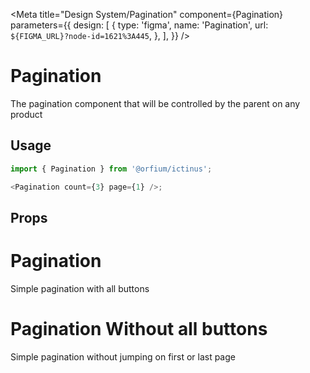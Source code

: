 
<Meta
  title="Design System/Pagination"
  component={Pagination}
  parameters={{
    design: [
      {
        type: 'figma',
        name: 'Pagination',
        url: `${FIGMA_URL}?node-id=1621%3A445`,
      },
    ],
  }}
/>

# Pagination

The pagination component that will be controlled by the parent on any product

## Usage

```js
import { Pagination } from '@orfium/ictinus';

<Pagination count={3} page={1} />;
```

## Props

<Props of={Pagination} />

# Pagination

Simple pagination with all buttons

<Preview>
  <Story name="Pagination" parameters={{ decorators: [withKnobs] }}>
    <Pagination
      count={3}
      page={1}
      isEnhancedPaginationVisible={boolean('isEnhancedPaginationVisible', true)}
      isNextPageDisabled={boolean('isNextPageDisabled', false)}
      isPrevPageDisabled={boolean('isPrevPageDisabled', false)}
    />
  </Story>
</Preview>

# Pagination Without all buttons

Simple pagination without jumping on first or last page

<Preview>
  <Story name="Pagination without all buttons" parameters={{ decorators: [withKnobs] }}>
    <Pagination
      count={3}
      page={1}
      isEnhancedPaginationVisible={false}
      isNextPageDisabled={boolean('isNextPageDisabled', false)}
      isPrevPageDisabled={boolean('isPrevPageDisabled', false)}
    />
  </Story>
</Preview>
